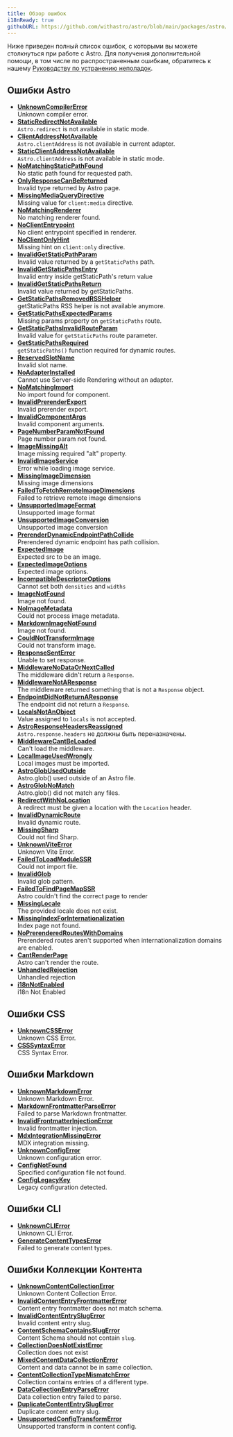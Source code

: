 ```yaml
---
title: Обзор ошибок
i18nReady: true
githubURL: https://github.com/withastro/astro/blob/main/packages/astro/src/core/errors/errors-data.ts
---
```


Ниже приведен полный список ошибок, с которыми вы можете столкнуться при работе с Astro. Для получения дополнительной помощи, в том числе по распространенным ошибкам, обратитесь к нашему [Руководству по устранению неполадок](/ru/guides/troubleshooting/).

## Ошибки Astro

- [**UnknownCompilerError**](/ru/reference/errors/unknown-compiler-error/)<br/>Unknown compiler error.
- [**StaticRedirectNotAvailable**](/ru/reference/errors/static-redirect-not-available/)<br/>`Astro.redirect` is not available in static mode.
- [**ClientAddressNotAvailable**](/ru/reference/errors/client-address-not-available/)<br/>`Astro.clientAddress` is not available in current adapter.
- [**StaticClientAddressNotAvailable**](/ru/reference/errors/static-client-address-not-available/)<br/>`Astro.clientAddress` is not available in static mode.
- [**NoMatchingStaticPathFound**](/ru/reference/errors/no-matching-static-path-found/)<br/>No static path found for requested path.
- [**OnlyResponseCanBeReturned**](/ru/reference/errors/only-response-can-be-returned/)<br/>Invalid type returned by Astro page.
- [**MissingMediaQueryDirective**](/ru/reference/errors/missing-media-query-directive/)<br/>Missing value for `client:media` directive.
- [**NoMatchingRenderer**](/ru/reference/errors/no-matching-renderer/)<br/>No matching renderer found.
- [**NoClientEntrypoint**](/ru/reference/errors/no-client-entrypoint/)<br/>No client entrypoint specified in renderer.
- [**NoClientOnlyHint**](/ru/reference/errors/no-client-only-hint/)<br/>Missing hint on `client:only` directive.
- [**InvalidGetStaticPathParam**](/ru/reference/errors/invalid-get-static-path-param/)<br/>Invalid value returned by a `getStaticPaths` path.
- [**InvalidGetStaticPathsEntry**](/ru/reference/errors/invalid-get-static-paths-entry/)<br/>Invalid entry inside getStaticPath's return value
- [**InvalidGetStaticPathsReturn**](/ru/reference/errors/invalid-get-static-paths-return/)<br/>Invalid value returned by getStaticPaths.
- [**GetStaticPathsRemovedRSSHelper**](/ru/reference/errors/get-static-paths-removed-rsshelper/)<br/>getStaticPaths RSS helper is not available anymore.
- [**GetStaticPathsExpectedParams**](/ru/reference/errors/get-static-paths-expected-params/)<br/>Missing params property on `getStaticPaths` route.
- [**GetStaticPathsInvalidRouteParam**](/ru/reference/errors/get-static-paths-invalid-route-param/)<br/>Invalid value for `getStaticPaths` route parameter.
- [**GetStaticPathsRequired**](/ru/reference/errors/get-static-paths-required/)<br/>`getStaticPaths()` function required for dynamic routes.
- [**ReservedSlotName**](/ru/reference/errors/reserved-slot-name/)<br/>Invalid slot name.
- [**NoAdapterInstalled**](/ru/reference/errors/no-adapter-installed/)<br/>Cannot use Server-side Rendering without an adapter.
- [**NoMatchingImport**](/ru/reference/errors/no-matching-import/)<br/>No import found for component.
- [**InvalidPrerenderExport**](/ru/reference/errors/invalid-prerender-export/)<br/>Invalid prerender export.
- [**InvalidComponentArgs**](/ru/reference/errors/invalid-component-args/)<br/>Invalid component arguments.
- [**PageNumberParamNotFound**](/ru/reference/errors/page-number-param-not-found/)<br/>Page number param not found.
- [**ImageMissingAlt**](/ru/reference/errors/image-missing-alt/)<br/>Image missing required "alt" property.
- [**InvalidImageService**](/ru/reference/errors/invalid-image-service/)<br/>Error while loading image service.
- [**MissingImageDimension**](/ru/reference/errors/missing-image-dimension/)<br/>Missing image dimensions
- [**FailedToFetchRemoteImageDimensions**](/ru/reference/errors/failed-to-fetch-remote-image-dimensions/)<br/>Failed to retrieve remote image dimensions
- [**UnsupportedImageFormat**](/ru/reference/errors/unsupported-image-format/)<br/>Unsupported image format
- [**UnsupportedImageConversion**](/ru/reference/errors/unsupported-image-conversion/)<br/>Unsupported image conversion
- [**PrerenderDynamicEndpointPathCollide**](/ru/reference/errors/prerender-dynamic-endpoint-path-collide/)<br/>Prerendered dynamic endpoint has path collision.
- [**ExpectedImage**](/ru/reference/errors/expected-image/)<br/>Expected src to be an image.
- [**ExpectedImageOptions**](/ru/reference/errors/expected-image-options/)<br/>Expected image options.
- [**IncompatibleDescriptorOptions**](/ru/reference/errors/incompatible-descriptor-options/)<br/>Cannot set both `densities` and `widths`
- [**ImageNotFound**](/ru/reference/errors/image-not-found/)<br/>Image not found.
- [**NoImageMetadata**](/ru/reference/errors/no-image-metadata/)<br/>Could not process image metadata.
- [**MarkdownImageNotFound**](/ru/reference/errors/markdown-image-not-found/)<br/>Image not found.
- [**CouldNotTransformImage**](/ru/reference/errors/could-not-transform-image/)<br/>Could not transform image.
- [**ResponseSentError**](/ru/reference/errors/response-sent-error/)<br/>Unable to set response.
- [**MiddlewareNoDataOrNextCalled**](/ru/reference/errors/middleware-no-data-or-next-called/)<br/>The middleware didn't return a `Response`.
- [**MiddlewareNotAResponse**](/ru/reference/errors/middleware-not-aresponse/)<br/>The middleware returned something that is not a `Response` object.
- [**EndpointDidNotReturnAResponse**](/ru/reference/errors/endpoint-did-not-return-aresponse/)<br/>The endpoint did not return a `Response`.
- [**LocalsNotAnObject**](/ru/reference/errors/locals-not-an-object/)<br/>Value assigned to `locals` is not accepted.
- [**AstroResponseHeadersReassigned**](/ru/reference/errors/astro-response-headers-reassigned/)<br/>`Astro.response.headers` не должны быть переназначены.
- [**MiddlewareCantBeLoaded**](/ru/reference/errors/middleware-cant-be-loaded/)<br/>Can't load the middleware.
- [**LocalImageUsedWrongly**](/ru/reference/errors/local-image-used-wrongly/)<br/>Local images must be imported.
- [**AstroGlobUsedOutside**](/ru/reference/errors/astro-glob-used-outside/)<br/>Astro.glob() used outside of an Astro file.
- [**AstroGlobNoMatch**](/ru/reference/errors/astro-glob-no-match/)<br/>Astro.glob() did not match any files.
- [**RedirectWithNoLocation**](/ru/reference/errors/redirect-with-no-location/)<br/>A redirect must be given a location with the `Location` header.
- [**InvalidDynamicRoute**](/ru/reference/errors/invalid-dynamic-route/)<br/>Invalid dynamic route.
- [**MissingSharp**](/ru/reference/errors/missing-sharp/)<br/>Could not find Sharp.
- [**UnknownViteError**](/ru/reference/errors/unknown-vite-error/)<br/>Unknown Vite Error.
- [**FailedToLoadModuleSSR**](/ru/reference/errors/failed-to-load-module-ssr/)<br/>Could not import file.
- [**InvalidGlob**](/ru/reference/errors/invalid-glob/)<br/>Invalid glob pattern.
- [**FailedToFindPageMapSSR**](/ru/reference/errors/failed-to-find-page-map-ssr/)<br/>Astro couldn't find the correct page to render
- [**MissingLocale**](/ru/reference/errors/missing-locale/)<br/>The provided locale does not exist.
- [**MissingIndexForInternationalization**](/ru/reference/errors/missing-index-for-internationalization/)<br/>Index page not found.
- [**NoPrerenderedRoutesWithDomains**](/ru/reference/errors/no-prerendered-routes-with-domains/)<br/>Prerendered routes aren't supported when internationalization domains are enabled.
- [**CantRenderPage**](/ru/reference/errors/cant-render-page/)<br/>Astro can't render the route.
- [**UnhandledRejection**](/ru/reference/errors/unhandled-rejection/)<br/>Unhandled rejection
- [**i18nNotEnabled**](/ru/reference/errors/i18n-not-enabled/)<br/>i18n Not Enabled

## Ошибки CSS

- [**UnknownCSSError**](/ru/reference/errors/unknown-csserror/)<br/>Unknown CSS Error.
- [**CSSSyntaxError**](/ru/reference/errors/csssyntax-error/)<br/>CSS Syntax Error.

## Ошибки Markdown

- [**UnknownMarkdownError**](/ru/reference/errors/unknown-markdown-error/)<br/>Unknown Markdown Error.
- [**MarkdownFrontmatterParseError**](/ru/reference/errors/markdown-frontmatter-parse-error/)<br/>Failed to parse Markdown frontmatter.
- [**InvalidFrontmatterInjectionError**](/ru/reference/errors/invalid-frontmatter-injection-error/)<br/>Invalid frontmatter injection.
- [**MdxIntegrationMissingError**](/ru/reference/errors/mdx-integration-missing-error/)<br/>MDX integration missing.
- [**UnknownConfigError**](/ru/reference/errors/unknown-config-error/)<br/>Unknown configuration error.
- [**ConfigNotFound**](/ru/reference/errors/config-not-found/)<br/>Specified configuration file not found.
- [**ConfigLegacyKey**](/ru/reference/errors/config-legacy-key/)<br/>Legacy configuration detected.

## Ошибки CLI

- [**UnknownCLIError**](/ru/reference/errors/unknown-clierror/)<br/>Unknown CLI Error.
- [**GenerateContentTypesError**](/ru/reference/errors/generate-content-types-error/)<br/>Failed to generate content types.

## Ошибки Коллекции Контента

- [**UnknownContentCollectionError**](/ru/reference/errors/unknown-content-collection-error/)<br/>Unknown Content Collection Error.
- [**InvalidContentEntryFrontmatterError**](/ru/reference/errors/invalid-content-entry-frontmatter-error/)<br/>Content entry frontmatter does not match schema.
- [**InvalidContentEntrySlugError**](/ru/reference/errors/invalid-content-entry-slug-error/)<br/>Invalid content entry slug.
- [**ContentSchemaContainsSlugError**](/ru/reference/errors/content-schema-contains-slug-error/)<br/>Content Schema should not contain `slug`.
- [**CollectionDoesNotExistError**](/ru/reference/errors/collection-does-not-exist-error/)<br/>Collection does not exist
- [**MixedContentDataCollectionError**](/ru/reference/errors/mixed-content-data-collection-error/)<br/>Content and data cannot be in same collection.
- [**ContentCollectionTypeMismatchError**](/ru/reference/errors/content-collection-type-mismatch-error/)<br/>Collection contains entries of a different type.
- [**DataCollectionEntryParseError**](/ru/reference/errors/data-collection-entry-parse-error/)<br/>Data collection entry failed to parse.
- [**DuplicateContentEntrySlugError**](/ru/reference/errors/duplicate-content-entry-slug-error/)<br/>Duplicate content entry slug.
- [**UnsupportedConfigTransformError**](/ru/reference/errors/unsupported-config-transform-error/)<br/>Unsupported transform in content config.